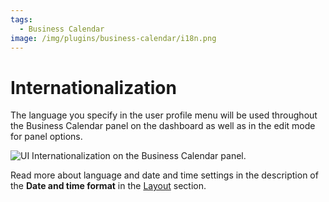 ```yaml
---
tags:
  - Business Calendar
image: /img/plugins/business-calendar/i18n.png
---
```



# Internationalization

The language you specify in the user profile menu will be used throughout the Business Calendar panel on the dashboard as well as in the edit mode for panel options.

<Image
  title="UI Internationalization on the Business Calendar panel."
  src="/img/plugins/business-calendar/i18n.png"
/>

Read more about language and date and time settings in the description of the **Date and time format** in the [Layout](/plugins/business-calendar/layout/#date-and-time-format) section.

